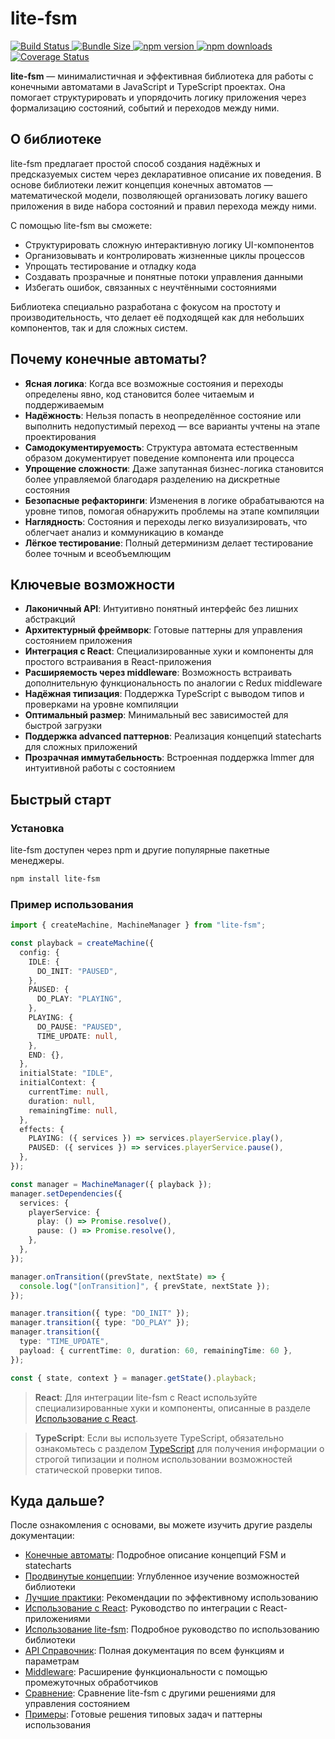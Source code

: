 # lite-fsm

<div
  style={{
    display: "flex",
    flexDirection: "row",
    flexWrap: "nowrap",
    gap: "4px",
    marginBottom: "24px",
    overflowX: "auto",
    padding: "4px 0",
  }}
>
  <a href="https://github.com/AlexanderGureev/lite-fsm/actions" target="_blank" rel="noopener noreferrer">
    <img
      src="https://github.com/AlexanderGureev/lite-fsm/actions/workflows/deploy-docs.yml/badge.svg"
      alt="Build Status"
    />
  </a>
  <a href="https://bundlephobia.com/package/lite-fsm" target="_blank" rel="noopener noreferrer">
    <img src="https://img.shields.io/bundlephobia/minzip/lite-fsm" alt="Bundle Size" />
  </a>
  <a href="https://www.npmjs.com/package/lite-fsm" target="_blank" rel="noopener noreferrer">
    <img src="https://img.shields.io/npm/v/lite-fsm.svg" alt="npm version" />
  </a>
  <a href="https://www.npmjs.com/package/lite-fsm" target="_blank" rel="noopener noreferrer">
    <img src="https://img.shields.io/npm/dm/lite-fsm.svg" alt="npm downloads" />
  </a>
  <a href="https://coveralls.io/github/AlexanderGureev/lite-fsm" target="_blank" rel="noopener noreferrer">
    <img src="https://coveralls.io/repos/github/AlexanderGureev/lite-fsm/badge.svg" alt="Coverage Status" />
  </a>
</div>

**lite-fsm** — минималистичная и эффективная библиотека для работы с конечными автоматами в JavaScript и TypeScript проектах. Она помогает структурировать и упорядочить логику приложения через формализацию состояний, событий и переходов между ними.

## О библиотеке

lite-fsm предлагает простой способ создания надёжных и предсказуемых систем через декларативное описание их поведения. В основе библиотеки лежит концепция конечных автоматов — математической модели, позволяющей организовать логику вашего приложения в виде набора состояний и правил перехода между ними.

С помощью lite-fsm вы сможете:

- Структурировать сложную интерактивную логику UI-компонентов
- Организовывать и контролировать жизненные циклы процессов
- Упрощать тестирование и отладку кода
- Создавать прозрачные и понятные потоки управления данными
- Избегать ошибок, связанных с неучтёнными состояниями

Библиотека специально разработана с фокусом на простоту и производительность, что делает её подходящей как для небольших компонентов, так и для сложных систем.

## Почему конечные автоматы?

- **Ясная логика**: Когда все возможные состояния и переходы определены явно, код становится более читаемым и поддерживаемым
- **Надёжность**: Нельзя попасть в неопределённое состояние или выполнить недопустимый переход — все варианты учтены на этапе проектирования
- **Самодокументируемость**: Структура автомата естественным образом документирует поведение компонента или процесса
- **Упрощение сложности**: Даже запутанная бизнес-логика становится более управляемой благодаря разделению на дискретные состояния
- **Безопасные рефакторинги**: Изменения в логике обрабатываются на уровне типов, помогая обнаружить проблемы на этапе компиляции
- **Наглядность**: Состояния и переходы легко визуализировать, что облегчает анализ и коммуникацию в команде
- **Лёгкое тестирование**: Полный детерминизм делает тестирование более точным и всеобъемлющим

## Ключевые возможности

- **Лаконичный API**: Интуитивно понятный интерфейс без лишних абстракций
- **Архитектурный фреймворк**: Готовые паттерны для управления состоянием приложения
- **Интеграция с React**: Специализированные хуки и компоненты для простого встраивания в React-приложения
- **Расширяемость через middleware**: Возможность встраивать дополнительную функциональность по аналогии с Redux middleware
- **Надёжная типизация**: Поддержка TypeScript с выводом типов и проверками на уровне компиляции
- **Оптимальный размер**: Минимальный вес зависимостей для быстрой загрузки
- **Поддержка advanced паттернов**: Реализация концепций statecharts для сложных приложений
- **Прозрачная иммутабельность**: Встроенная поддержка Immer для интуитивной работы с состоянием

## Быстрый старт

### Установка

lite-fsm доступен через npm и другие популярные пакетные менеджеры.

```bash copy
npm install lite-fsm
```

### Пример использования

```ts showLineNumbers copy
import { createMachine, MachineManager } from "lite-fsm";

const playback = createMachine({
  config: {
    IDLE: {
      DO_INIT: "PAUSED",
    },
    PAUSED: {
      DO_PLAY: "PLAYING",
    },
    PLAYING: {
      DO_PAUSE: "PAUSED",
      TIME_UPDATE: null,
    },
    END: {},
  },
  initialState: "IDLE",
  initialContext: {
    currentTime: null,
    duration: null,
    remainingTime: null,
  },
  effects: {
    PLAYING: ({ services }) => services.playerService.play(),
    PAUSED: ({ services }) => services.playerService.pause(),
  },
});

const manager = MachineManager({ playback });
manager.setDependencies({
  services: {
    playerService: {
      play: () => Promise.resolve(),
      pause: () => Promise.resolve(),
    },
  },
});

manager.onTransition((prevState, nextState) => {
  console.log("[onTransition]", { prevState, nextState });
});

manager.transition({ type: "DO_INIT" });
manager.transition({ type: "DO_PLAY" });
manager.transition({
  type: "TIME_UPDATE",
  payload: { currentTime: 0, duration: 60, remainingTime: 60 },
});

const { state, context } = manager.getState().playback;
```

> **React**: Для интеграции lite-fsm с React используйте специализированные хуки и компоненты, описанные в разделе [Использование с React](/react).

> **TypeScript**: Если вы используете TypeScript, обязательно ознакомьтесь с разделом [TypeScript](/usage/typescript) для получения информации о строгой типизации и полном использовании возможностей статической проверки типов.

## Куда дальше?

После ознакомления с основами, вы можете изучить другие разделы документации:

- [Конечные автоматы](/guide/state-machines): Подробное описание концепций FSM и statecharts
- [Продвинутые концепции](/guide/advanced-concepts): Углубленное изучение возможностей библиотеки
- [Лучшие практики](/guide/best-practices): Рекомендации по эффективному использованию
- [Использование с React](/react): Руководство по интеграции с React-приложениями
- [Использование lite-fsm](/usage): Подробное руководство по использованию библиотеки
- [API Справочник](/api): Полная документация по всем функциям и параметрам
- [Middleware](/middleware): Расширение функциональности с помощью промежуточных обработчиков
- [Сравнение](/comparison): Сравнение lite-fsm с другими решениями для управления состоянием
- [Примеры](/examples): Готовые решения типовых задач и паттерны использования
